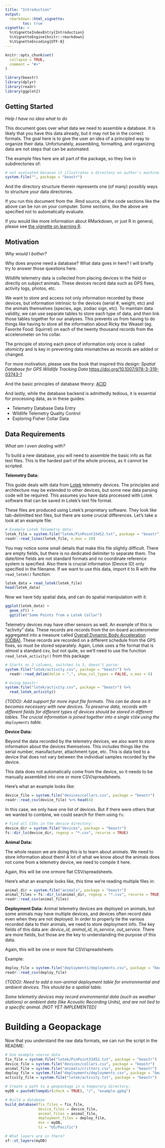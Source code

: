 ```yaml
---
title: "Introduction"
output:
  rmarkdown::html_vignette:
        toc: true
vignette: >
  %\VignetteIndexEntry{Introduction}
  %\VignetteEngine{knitr::rmarkdown}
  %\VignetteEncoding{UTF-8}
---
```


```r
knitr::opts_chunk$set(
  collapse = TRUE,
  comment = "#>"
)
```

```r
library(beastr)
library(dplyr)
library(readr)
library(ggplot2)
```

## Getting Started
_Help I have no idea what to do_

This document goes over what data we need to assemble a database. It is likely 
that you have this data already, but it may not be in the correct formats. The
goal here is to give the user an idea of a principled way to organize their data.
Unfortunately, assembling, formatting, and organizing data are not steps that 
can be automated. 

The example files here are all part of the package, so they live 
in subdirectories of:
```r
# not evaluated because it illustrates a directory on author's machine:
system.file("", package = "beastr")
```
And the directory structure therein represents one (of many) possibly ways to 
structure your data directories.

If you run this document from the .Rmd source, all the code sections like the
above can be run on your computer. Some sections, like the above are specified 
not to automatically evaluate. 

If you would like more information about RMarkdown, or just R in general, please 
see [the vignette on learning R](LearningR.html).


## Motivation
_Why would I bother?_



Why does anyone need a database? What data goes in here? I will briefly try to 
answer those questions here. 

Wildlife telemetry data is collected from placing devices in the field or directly
on subject animals. These devices record data such as GPS fixes, activity logs, photos, 
etc. 

We want to store and access not only information recorded by these devices, but 
information intrinsic to the devices (serial #, weight, etc) and the animals 
themselves (species, age, zodiac sign, etc). To maintain data validity, we 
can use separate tables to store each type of data, and then link those tables
together for our analyses. This prevents us from having to do things like having 
to store all the information about Ricky the Weasel (eg. Favorite Food: Squirrel)
on each of the twenty thousand records from the accelerometer on his collar.

The principle of storing each piece of information only once is called 
_atomicity_ and is key in preventing data mismatches as records are added or 
changed. 

For more motivation, please see the book that inspired this design:
_Spatial Database for GPS Wildlife Tracking Data_
[https://doi.org/10.1007/978-3-319-03743-1]()

And the basic principles of database theory:
[ACID](https://en.wikipedia.org/wiki/ACID)

And lastly, while the database backend is admittedly tedious, it is essential
for processing data, as in these guides:

  - Telemetry Database Data Entry
  - Wildlife Telemetry Quality Control
  - Exploring Fisher Collar Data

## Data Requirements
_What am I even dealing with?_

To build a new database, you will need to assemble the basic info as flat text 
files. This is the hardest part of the whole process, as it cannot be scripted. 

__Telemetry Data:__

This guide deals with data from [Lotek](https://www.lotek.com/) telemetry
devices. The principles and architecture may be extended to other devices, but
some new data parsing code will be required. This assumes you have data processed
with Lotek software that can be saved in Lotek's text file format. 

These files are produced using Lotek's proprietary software. They look like 
tab-delimitted text files, but there are some crucial differences. Let's take a 
look at an example file:

```r
# Example Lotek Telemetry data:
lotek_file = system.file("lotek/PinPoint33452.txt", package = "beastr")
readr::read_lines(lotek_file, n_max = 10)
```

You may notice some small details that make this file slightly difficult. There
are empty fields, but there is no dedicated delimiter to separate them. The
date/time fields are not standard formats and no coordinate reference system is
specified. Also there is crucial information (Device ID) only specified in the 
filename. 
If we want to use this data, import it to R with the `read_lotek()`
function:

```r
lotek_data = read_lotek(lotek_file)
head(lotek_data)
```

Now we have tidy spatial data, and can do spatial manipulation with it.
```r
ggplot(lotek_data) + 
  geom_sf() +
  ggtitle("Some Points from a Lotek Collar")
```

Telemetry devices may have other sensors as well. An example of this is "activity"
data. These records are records from the on-board accelerometer aggregated into
a measure called [Overall Dynamic Body Acceleration (ODBA)](). These records
are recorded on a different schedule from the GPS fixes, so must be stored 
separately. Again, Lotek uses a file format that is *almost* a standard csv, but 
not quite, so we'll need to use the function `read_lotek_activity()` from this
package:

```r
# Starts as 2 columns, switches to 3, doesn't parse:
system.file("lotek/activity.csv", package = "beastr") %>% 
  readr::read_delim(delim = ",", show_col_types = FALSE, n_max = 6)

# Using beastr:
system.file("lotek/activity.csv", package = "beastr") %>% 
  read_lotek_activity()
```


_{TODO}_: _Add support for more input file formats. This can be done as it 
becomes necessary with new devices. To preserve data, records with different 
fields for different types of devices should be stored in different tables. The
crucial information is joined together into a single `VIEW` using the `deployments` table._ 

__Device Data:__

Beyond the data recorded by the telemetry devices, we also want to store 
information about the devices themselves. This includes things like the serial
number, manufacturer, attachment type, etc. This is data tied to a device that 
does not vary between the individual samples recorded by the device. 

This data does not automatically come from the device, so it needs to be 
manually assembled into one or more CSV/spreadsheets. 

Here's what an example looks like:

```r
device_file = system.file("devices/collars.csv", package = "beastr")
readr::read_csv(device_file) %>% head(4)
```

In this case, we only have one list of devices. But if there were others that 
we wanted to combine, we could search for them using `fs`:

```r
# Find all CSVs in the device directory:
device_dir = system.file("devices", package = "beastr")
fs::dir_ls(device_dir, regexp = "*.csv", recurse = TRUE)
```


__Animal Data:__

The whole reason we are doing this is to learn about animals. We need to store 
information about them! A lot of what we know about the animals does not come 
from a telemetry device, we need to compile it here. 

Again, this will be one ormore flat CSV/spreadsheets. 

Here's what an example looks like, this time we're reading multiple files in:
```r
animal_dir = system.file("animals", package = "beastr")
animal_files = fs::dir_ls(animal_dir, regexp = "*.csv", recurse = TRUE)
readr::read_csv(animal_files) 
```

__Deployment Data:__
Animal telemetry devices are deployed on animals, but some animals may have 
multiple devices, and devices often record data even when they are not deployed.
In order to properly tie the various recorded data to their animals, we need to 
store deployment info. The key fields of this data are: _device_id_, _animal_id_,
_in_service_, _out_service_. There are more fields, but those are the key to 
understanding the purpose of this data. 

Again, this will be one or more flat CSV/spreadsheets. 

Example:

```r
deploy_file = system.file("deployments/deployments.csv", package = "beastr")
readr::read_csv(deploy_file)
```

_{TODO}_: _Need to add a non-animal deployment table for environmental and 
ambient devices. This should be a spatial table._

_Some telemetry devices may record environmental data (such as weather stations)
or ambient data (like Acoustic Recording Units), and are not tied to a specific 
animal. [NOT YET IMPLEMENTED]_


# Building a Geopackage

Now that you understand the raw data formats, we can run the script in the 
README:

```r
# Use example source data
fix_file = system.file("lotek/PinPoint33452.txt", package = "beastr")
device_file = system.file("devices/collars.csv", package = "beastr")
animal_file = system.file("animals/critters.csv", package = "beastr")
deploy_file = system.file("deployments/deployments.csv", package = "beastr")
activity_file = system.file("lotek/activity.txt", package = "beastr")

# Create a path to a geopackage in a temporary directory:
myDB = paste0(tempdir(check = TRUE), "/", "example.gpkg")

# Build a database
build_database(fix_files = fix_file,
               device_files = device_file,
               animal_files = animal_file,
               deployment_files = deploy_file,
               dsn = myDB,
               tz = "US/Pacific")

# What layers are in there?
sf::st_layers(myDB)
```

